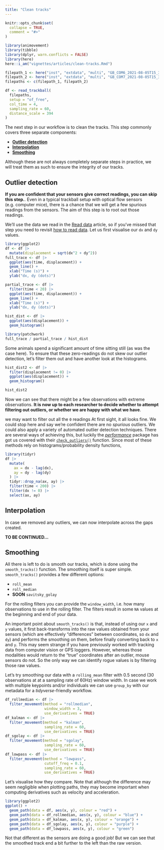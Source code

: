 ```yaml
---
title: "Clean tracks"
---
```


```r
knitr::opts_chunk$set(
  collapse = TRUE,
  comment = "#>"
)
```

```r
library(animovement)
library(tibble)
library(dplyr, warn.conflicts = FALSE)
library(here)
here::i_am("vignettes/articles/clean-tracks.Rmd")
```

```r
filepath_1 <- here("inst", "extdata", "multi", "GB_COM6_2021-08-05T15_37_55.csv")
filepath_2 <- here("inst", "extdata", "multi", "GB_COM7_2021-08-05T15_37_55.csv")
filepaths <- c(filepath_1, filepath_2)

df <- read_trackball(
  filepaths,
  setup = "of_free",
  col_time = 4,
  sampling_rate = 60,
  distance_scale = 394
)
```

The next step in our workflow is to clean the tracks. This step commonly covers three separate components:

- [**Outlier detection**](#outlier-detection)
- [**Interpolation**](#interpolation)
- [**Smoothing**](#smoothing)

Although these are not always completely separate steps in practice, we will treat them as such to ensure the integrity of our tracks.

## Outlier detection {#outlier-detection}
**If you are confident that your sensors give correct readings, you can skip this step.**. Even in a typical trackball setup with optical flow sensors (e.g. computer mice), there is a chance that we will get a few spurious readings from the sensors. The aim of this step is to root out those readings. 

We'll use the data we read in the [Read data](https://www.roald-arboel.com/animovement/articles/Read-trackball-data.html) article, so if you've missed that step you need to revisit [how to read data](https://www.roald-arboel.com/animovement/articles/Read-trackball-data.html). Let us first visualise our `dx` and `dy` values.

```r
library(ggplot2)
df <- df |>
  mutate(displacement = sqrt(dx^2 + dy^2))
full_trace <- df |>
  ggplot(aes(time, displacement)) +
  geom_line() +
  xlab("Time (s)") +
  ylab("dx, dy (dots)")

partial_trace <- df |>
  filter(time < 20) |>
  ggplot(aes(time, displacement)) +
  geom_line() +
  xlab("Time (s)") +
  ylab("dx, dy (dots)")

hist_dist <- df |>
  ggplot(aes(displacement)) +
  geom_histogram()

library(patchwork)
full_trace / partial_trace / hist_dist
```

Some animals spend a significant amount of time sitting still (as was the case here). To ensure that these zero-readings do not skew our outlier detection, let's filter them out and have another look at the histograms.

```r
hist_dist2 <- df |>
  filter(displacement != 0) |>
  ggplot(aes(displacement)) +
  geom_histogram()

hist_dist2
```

Now we can see that there might be a few observations with extreme observations. **It is now up to each researcher to decide whether to attempt filtering out outliers, or whether we are happy with what we have**. 

we may want to filter out all the `0` readings At first sight, it all looks fine. We could stop here and say we're confident there are no *spurious* outliers. We could also apply a variety of automated outlier detection techniques. There are several ways of achieving this, but luckily the [*performance*]() package has got us covered with their [`check_outliers()`]() function. Since most of these methods rely on histograms/probability density functions, 

```r
library(tidyr)
df |>
  mutate(
    ax = dx - lag(dx),
    ay = dy - lag(dy)
  ) |>
  tidyr::drop_na(ax, ay) |> 
  filter(time < 200) |>
  filter(dx != 0) |>
  select(ax, ay)
```


## Interpolation {#interpolation}
In case we removed any outliers, we can now interpolate across the gaps created. 

**TO BE CONTINUED...**


## Smoothing {#smoothing}
All there is left to do is smooth our tracks, which is done using the `smooth_tracks()` function.
The smoothing itself is super simple. `smooth_tracks()` provides a few different options:

- `roll_mean`
- `roll_median`
- **SOON** `savitsky_golay`

For the rolling filters you can provide the `window_width`, i.e. how many observations to use in the rolling filter. The filters result in some `NA` values at the beginning and end of your data.

An important point about `smooth_tracks()` is that, instead of using our `x` and `y` values, it first back-transforms into the raw values obtained from your sensors (which are effectively "differences" between coordinates, so `dx` and `dy`) and performs the smoothing on them, before finally converting back to `x` and `y`. This may seem strange if you have previously worked with tracking data from computer vision or GPS loggers. However, whereas those modalities would return to the "true" coordinates after an outlier, mouse sensors do not. So the only way we can identify rogue values is by filtering those raw values.

Let's try smoothing our data with a `rolling_mean` filter with 0.5 second (30 observations at at a sampling rate of 60Hz) window width. In case we work with multiple keypoints and/or individuals we can use `group_by` with our metadata for a *tidyverse*-friendly workflow.


```r
df_rollmedian <- df |>
  filter_movement(method = "rollmedian", 
                  window_width = 3, 
                  use_derivatives = TRUE)
df_kalman <- df |>
  filter_movement(method = "kalman", 
                  sampling_rate = 60, 
                  use_derivatives = TRUE)
df_sgolay <- df |>
  filter_movement(method = "sgolay", 
                  sampling_rate = 60, 
                  use_derivatives = TRUE)
df_lowpass <- df |>
  filter_movement(method = "lowpass", 
                  cutoff_freq = 0.1, 
                  sampling_rate = 60, 
                  use_derivatives = TRUE)
```

Let's visualise how they compare. Note that although the difference may seem negligible when plotting paths, they may become important when computing derivatives such as velocity and acceleration.

```r
library(ggplot2)
ggplot() +
  geom_path(data = df, aes(x, y), colour = "red") +
  geom_path(data = df_rollmedian, aes(x, y), colour = "blue") +
  geom_path(data = df_kalman, aes(x, y), colour = "orange") +
  geom_path(data = df_sgolay, aes(x, y), colour = "purple") +
  geom_path(data = df_lowpass, aes(x, y), colour = "green")
```

Not that different as the sensors are doing a good job! But we can see that the smoothed track end a bit further to the left than the raw version. 
